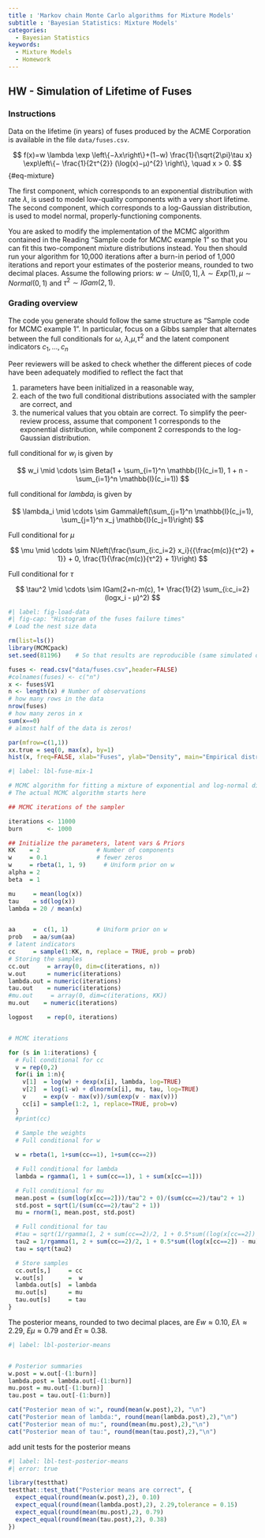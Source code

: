 ```yaml
---
title : 'Markov chain Monte Carlo algorithms for Mixture Models'
subtitle : 'Bayesian Statistics: Mixture Models'
categories:
  - Bayesian Statistics
keywords:
  - Mixture Models
  - Homework
---
```


## HW - Simulation of Lifetime of Fuses



::: {.callout-note}
### Instructions

Data on the lifetime (in years) of fuses produced by the ACME Corporation is available in the file `data/fuses.csv`. 

$$
f(x)=w \lambda \exp \left\{−λx\right\}+(1−w) \frac{1}{\sqrt{2\pi}\tau x} \exp\left\{− \frac{1}{2τ^{2}} (\log(x)−μ)^{2} \right\}, \quad x > 0.
$$ {#eq-mixture}

The first component, which corresponds to an exponential distribution with rate $λ$, is used to model low-quality components with a very short lifetime.  The second component, which corresponds to a log-Gaussian distribution, is used to model normal, properly-functioning components.

You are asked to modify the implementation of the MCMC algorithm contained in the Reading "Sample code for MCMC example 1" so that you can fit this two-component mixture distributions instead.  You then should run your algorithm for 10,000 iterations after a burn-in period of 1,000 iterations and report your estimates of the posterior means, rounded to two decimal places.  Assume the following priors:  $w∼Uni[0,1], λ∼Exp(1), μ∼Normal(0,1)$ and $τ^2∼IGam(2,1)$.

:::

::: {.callout-note}
### Grading overview

The code you generate should follow the same structure as "Sample code for MCMC example 1".  In particular, focus on a Gibbs sampler that alternates between the full conditionals for
$\omega$, $\lambda$,$\mu$,$\tau^2$ and the latent component indicators $c_1,...,c_n$ 

Peer reviewers will be asked to check whether the different pieces of code have been adequately modified to reflect the fact that 

1. parameters have been initialized in a reasonable way,
2. each of the two full conditional distributions associated with the sampler are correct, and 
3.  the numerical values that you obtain are correct.  To simplify the peer-review process, assume that component 1 corresponds to the exponential distribution, while component 2 corresponds to the log-Gaussian distribution.
:::


full conditional for $w_i$ is given by

$$
w_i \mid \cdots \sim Beta(1 + \sum_{i=1}^n \mathbb{I}(c_i=1), 1 + n - \sum_{i=1}^n \mathbb{I}(c_i=1))
$$

full conditional for $lambda_i$ is given by

$$
\lambda_i \mid \cdots \sim Gamma\left(\sum_{j=1}^n \mathbb{I}(c_j=1), \sum_{j=1}^n x_j \mathbb{I}(c_j=1)\right) 
$$

Full conditional for $\mu$

$$
\mu \mid \cdots \sim N\left(\frac{\sum_{i:c_i=2} x_i}{{\frac{m(c)}{τ^2}  + 1}} + 0, \frac{1}{\frac{m(c)}{τ^2}  + 1}\right)
$$

Full conditional for $\tau$

$$
\tau^2 \mid \cdots \sim IGam(2+n-m(c), 1+ \frac{1}{2} \sum_{i:c_i=2} (logx_i - μ)^2)
$$


```r
#| label: fig-load-data
#| fig-cap: "Histogram of the fuses failure times"
# Load the nest size data

rm(list=ls())
library(MCMCpack)
set.seed(81196)    # So that results are reproducible (same simulated data every time)

fuses <- read.csv("data/fuses.csv",header=FALSE)
#colnames(fuses) <- c("n")
x <- fuses$V1
n <- length(x) # Number of observations
# how many rows in the data
nrow(fuses)
# how many zeros in x
sum(x==0)
# almost half of the data is zeros!

par(mfrow=c(1,1))
xx.true = seq(0, max(x), by=1)
hist(x, freq=FALSE, xlab="Fuses", ylab="Density", main="Empirical distribution of fuses failure times")
```


```r
#| label: lbl-fuse-mix-1

# MCMC algorithm for fitting a mixture of exponential and log-normal distributions
# The actual MCMC algorithm starts here

## MCMC iterations of the sampler

iterations <- 11000
burn       <- 1000

## Initialize the parameters, latent vars & Priors
KK    = 2                # Number of components
w     = 0.1              # fewer zeros
w     = rbeta(1, 1, 9)     # Uniform prior on w
alpha = 2
beta  = 1

mu     = mean(log(x))
tau    = sd(log(x))
lambda = 20 / mean(x)


aa     =  c(1, 1)        # Uniform prior on w
prob   = aa/sum(aa)
# latent indicators
cc     = sample(1:KK, n, replace = TRUE, prob = prob)
# Storing the samples
cc.out     = array(0, dim=c(iterations, n))
w.out      = numeric(iterations)
lambda.out = numeric(iterations)
tau.out    = numeric(iterations)
#mu.out     = array(0, dim=c(iterations, KK))
mu.out    = numeric(iterations)

logpost    = rep(0, iterations)


# MCMC iterations

for (s in 1:iterations) {      
  # Full conditional for cc
  v = rep(0,2)
  for(i in 1:n){
    v[1]  = log(w) + dexp(x[i], lambda, log=TRUE)
    v[2]  = log(1-w) + dlnorm(x[i], mu, tau, log=TRUE)
    v     = exp(v - max(v))/sum(exp(v - max(v)))
    cc[i] = sample(1:2, 1, replace=TRUE, prob=v)
  }
  #print(cc)
 
  # Sample the weights
  # Full conditional for w

  w = rbeta(1, 1+sum(cc==1), 1+sum(cc==2))

  # Full conditional for lambda
  lambda = rgamma(1, 1 + sum(cc==1), 1 + sum(x[cc==1]))

  # Full conditional for mu
  mean.post = (sum(log(x[cc==2]))/tau^2 + 0)/(sum(cc==2)/tau^2 + 1)
  std.post = sqrt(1/(sum(cc==2)/tau^2 + 1))
  mu = rnorm(1, mean.post, std.post)

  # Full conditional for tau
  #tau = sqrt(1/rgamma(1, 2 + sum(cc==2)/2, 1 + 0.5*sum((log(x[cc==2]) - mu)^2)))
  tau2 = 1/rgamma(1, 2 + sum(cc==2)/2, 1 + 0.5*sum((log(x[cc==2]) - mu)^2))
  tau = sqrt(tau2)

  # Store samples
  cc.out[s,]     = cc
  w.out[s]       =  w
  lambda.out[s]  = lambda
  mu.out[s]      = mu
  tau.out[s]     = tau
}

```

The posterior means, rounded to two decimal places, are $E{w} \approx 0.10$, $E{λ} \approx 2.29$, $E{μ} \approx 0.79$ and $E{τ} \approx 0.38$.



```r
#| label: lbl-posterior-means


# Posterior summaries
w.post = w.out[-(1:burn)]
lambda.post = lambda.out[-(1:burn)]
mu.post = mu.out[-(1:burn)]
tau.post = tau.out[-(1:burn)]

cat("Posterior mean of w:", round(mean(w.post),2), "\n")
cat("Posterior mean of lambda:", round(mean(lambda.post),2),"\n")
cat("Posterior mean of mu:", round(mean(mu.post),2),"\n")
cat("Posterior mean of tau:", round(mean(tau.post),2),"\n")

```

add unit tests for the posterior means
```r
#| label: lbl-test-posterior-means
#| error: true

library(testthat)
testthat::test_that("Posterior means are correct", {
  expect_equal(round(mean(w.post),2), 0.10)
  expect_equal(round(mean(lambda.post),2), 2.29,tolerance = 0.15)
  expect_equal(round(mean(mu.post),2), 0.79)
  expect_equal(round(mean(tau.post),2), 0.38)
})
```